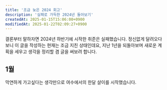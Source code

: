 ```yaml
---
title: '조금 늦은 2024 회고'
description: '실패로 가득한 2024년 돌아보기'
createdAt: 2025-01-15T15:06:00+0900
modifiedAt: 2025-01-22T02:09:27+0900
---
```


결론부터 말하자면 2024년 하반기에 시작한 취준은 실패했습니다. 정신없게 달려오다 보니 이 글을 작성하는 현재는 조금 지친 상태인데요, 지난 1년을 되돌아보며 새로운 계획을 세우고 생각을 정리할 겸 글을 써보려 합니다.

## 1월
막연하게 가고싶다는 생각만으로 여수에서의 한달 살이를 시작했습니다.
